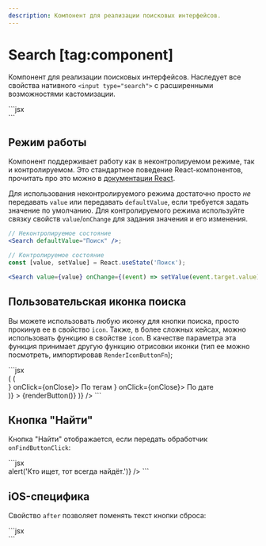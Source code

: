 ```yaml
---
description: Компонент для реализации поисковых интерфейсов.
---
```


<Overview group="utils">

# Search [tag:component]

Компонент для реализации поисковых интерфейсов. Наследует все свойства нативного `<input type="search">`
с расширенными возможностями кастомизации.

</Overview>

<Playground>
  ```jsx
  <Search />
  ```
</Playground>

## Режим работы

Компонент поддерживает работу как в неконтролируемом режиме, так и контролируемом. Это стандартное поведение
React-компонентов, прочитать про это можно в [документации React](https://react.dev/reference/react-dom/components/input#controlling-an-input-with-a-state-variable).

Для использования неконтролируемого режима достаточно просто _не_ передавать `value` или передавать `defaultValue`, если
требуется задать значение по умолчанию.
Для контролируемого режима используйте связку свойств `value`/`onChange` для задания значения и его изменения.

```jsx
// Неконтролируемое состояние
<Search defaultValue="Поиск" />;

// Контролируемое состояние
const [value, setValue] = React.useState('Поиск');

<Search value={value} onChange={(event) => setValue(event.target.value)} />;
```

## Пользовательская иконка поиска

Вы можете использовать любую иконку для кнопки поиска, просто прокинув ее в свойство `icon`.
Также, в более сложных кейсах, можно использовать функцию в свойстве `icon`.
В качестве параметра эта функция принимает другую функцию отрисовки иконки
(тип ее можно посмотреть, импортировав `RenderIconButtonFn`);

<Playground>
  ```jsx
  <Search
    defaultValue="value"
    icon={(renderButton) => (
      <Popover
        content={({ onClose }) => (
          <Div>
            <CellButton before={<Icon28TagOutline />} onClick={onClose}>
              По тегам
            </CellButton>
            <CellButton before={<Icon28CalendarOutline />} onClick={onClose}>
              По дате
            </CellButton>
          </Div>
        )}
      >
        {renderButton(<Icon24Filter />)}
      </Popover>
    )}
  />
  ```
</Playground>

## Кнопка "Найти"

Кнопка "Найти" отображается, если передать обработчик `onFindButtonClick`:

<Playground>
  ```jsx
  <Search defaultValue="Поиск" onFindButtonClick={() => alert('Кто ищет, тот всегда найдёт.')} />
  ```
</Playground>

## iOS-специфика

Свойство `after` позволяет поменять текст кнопки сброса:

<Playground>
  ```jsx
  <Search after="Сброс" />
  ```
</Playground>
